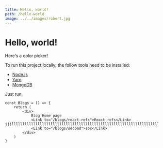 ```yaml
---
title: Hello, world!
path: /hello-world
image: ../../images/robert.jpg
---
```




<Navbar />

# Hello, world!

Here's a color picker!

To run this project locally, the follow tools need to be installed:

* [Node.js](https://nodejs.org/en/download/)
* [Yarn](https://classic.yarnpkg.com/en/docs/install)
* [MongoDB](https://docs.mongodb.com/manual/administration/install-community/)

Just run
```
const Blogs = () => {
    return (
        <div>
            Blog Home page
            <Link to="/blogs/react-refs">React refs</Link> jjjlllllllllllllllllllllllllllllllllllllllllllllllllllllllllllllllllllllllllllllllllllllllllllllllllll
            <Link to="/blogs/second">soc</Link>
        </div>
    )
}
```

